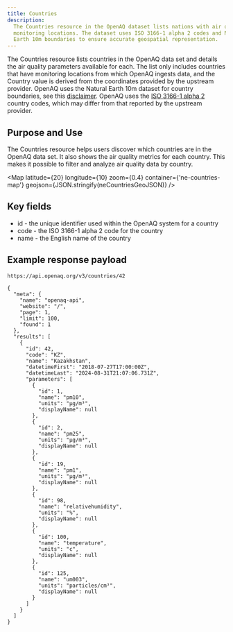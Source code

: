```yaml
---
title: Countries
description:
  The Countries resource in the OpenAQ dataset lists nations with air quality
  monitoring locations. The dataset uses ISO 3166-1 alpha 2 codes and Natural
  Earth 10m boundaries to ensure accurate geospatial representation.
---
```





  
The Countries resource lists countries in the OpenAQ data set and details the
air quality parameters available for each. The list only includes countries that
have monitoring locations from which OpenAQ ingests data, and the Country value
is derived from the coordinates provided by the upstream provider. OpenAQ uses
the Natural Earth 10m dataset for country boundaries, see this
[disclaimer](../disclaimers/countries). OpenAQ uses the <a style="display: inline-flex;" href="https://www.iso.org/iso-3166-country-codes.html" target="_blank" rel="noopener noreferrer">ISO 3166-1 alpha 2<Icon name="external"/></a>
country codes, which may differ from that reported by the upstream provider.

## Purpose and Use

The Countries resource helps users discover which countries are in the OpenAQ
data set. It also shows the air quality metrics for each country. This makes it
possible to filter and analyze air quality data by country.

<Map
  latitude={20}
  longitude={10}
  zoom={0.4}
  container={'ne-countries-map'}
  geojson={JSON.stringify(neCountriesGeoJSON)}
/>

## Key fields

- id - the unique identifier used within the OpenAQ system for a country
- code - the ISO 3166-1 alpha 2 code for the country
- name - the English name of the country

## Example response payload

`https://api.openaq.org/v3/countries/42`

```
{
  "meta": {
    "name": "openaq-api",
    "website": "/",
    "page": 1,
    "limit": 100,
    "found": 1
  },
  "results": [
    {
      "id": 42,
      "code": "KZ",
      "name": "Kazakhstan",
      "datetimeFirst": "2018-07-27T17:00:00Z",
      "datetimeLast": "2024-08-31T21:07:06.731Z",
      "parameters": [
        {
          "id": 1,
          "name": "pm10",
          "units": "µg/m³",
          "displayName": null
        },
        {
          "id": 2,
          "name": "pm25",
          "units": "µg/m³",
          "displayName": null
        },
        {
          "id": 19,
          "name": "pm1",
          "units": "µg/m³",
          "displayName": null
        },
        {
          "id": 98,
          "name": "relativehumidity",
          "units": "%",
          "displayName": null
        },
        {
          "id": 100,
          "name": "temperature",
          "units": "c",
          "displayName": null
        },
        {
          "id": 125,
          "name": "um003",
          "units": "particles/cm³",
          "displayName": null
        }
      ]
    }
  ]
}

```

<FeedbackForm />